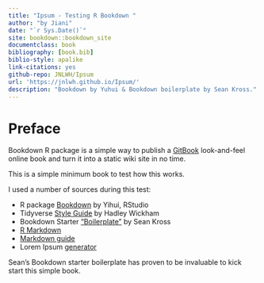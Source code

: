 ```yaml
--- 
title: "Ipsum - Testing R Bookdown "
author: "by Jiani"
date: "`r Sys.Date()`"
site: bookdown::bookdown_site
documentclass: book
bibliography: [book.bib]
biblio-style: apalike
link-citations: yes
github-repo: JNLWH/Ipsum
url: 'https://jnlwh.github.io/Ipsum/'
description: "Bookdown by Yuhui & Bookdown boilerplate by Sean Kross."
---
```


# Preface {-}

Bookdown R package is a simple way to publish a [GitBook](https://www.gitbook.com) look-and-feel online book and turn it into a static wiki site in no time. 

This is a simple minimum book to test how this works.

I used a number of sources during this test:

* R package [Bookdown](https://bookdown.org/yihui/bookdown/) by Yihui, RStudio
* Tidyverse [Style Guide](https://style.tidyverse.org) by Hadley Wickham
* Bookdown Starter ["Boilerplate"](http://seankross.com/2016/11/17/How-to-Start-a-Bookdown-Book.html) by Sean Kross
* [R Markdown](https://rmarkdown.rstudio.com/lesson-1.html)
* [Markdown guide](https://www.markdownguide.org/cheat-sheet/)
* Lorem Ipsum [generator](https://www.lipsum.com) 

Sean's Bookdown starter boilerplate has proven to be invaluable to kick start this simple book.

